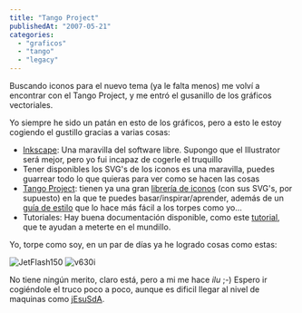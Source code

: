 ```yaml
---
title: "Tango Project"
publishedAt: "2007-05-21"
categories: 
  - "graficos"
  - "tango"
  - "legacy"
---
```


Buscando iconos para el nuevo tema (ya le falta menos) me volví a encontrar con el Tango Project, y me entró el gusanillo de los gráficos vectoriales.

Yo siempre he sido un patán en esto de los gráficos, pero a esto le estoy cogiendo el gustillo gracias a varias cosas:

- [Inkscape](http://inkscape.org/): Una maravilla del software libre. Supongo que el Illustrator será mejor, pero yo fui incapaz de cogerle el truquillo
- Tener disponibles los SVG's de los iconos es una maravilla, puedes guarrear todo lo que quieras para ver como se hacen las cosas
- [Tango Project](http://tango.freedesktop.org/Tango_Desktop_Project): tienen ya una gran [librería de iconos](http://tango.freedesktop.org/Tango_Icon_Gallery) (con sus SVG's, por supuesto) en la que te puedes basar/inspirar/aprender, además de un [guía de estilo](http://tango.freedesktop.org/Tango_Icon_Theme_Guidelines) que lo hace más fácil a los torpes como yo...
- Tutoriales: Hay buena documentación disponible, como este [tutorial](http://tavmjong.free.fr/INKSCAPE/MANUAL/html/index.php), que te ayudan a meterte en el mundillo.

Yo, torpe como soy, en un par de días ya he logrado cosas como estas:

![JetFlash150](http://rick.jinlabs.com/wp-content/uploads/2007/05/transcend-jetflash-150-2gb.gif) ![v630i](http://rick.jinlabs.com/wp-content/uploads/2007/05/sonyericsson-v630i.png)

No tiene ningún merito, claro está, pero a mi me hace _ilu_ ;-) Espero ir cogiéndole el truco poco a poco, aunque es dificil llegar al nivel de maquinas como [jEsuSdA](http://www.jesusda.com/blog/).
